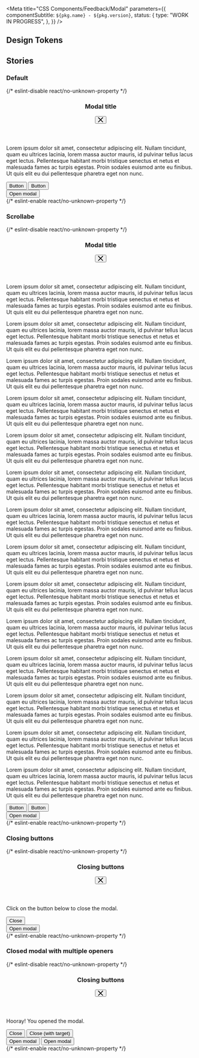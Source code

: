 
<Meta
  title="CSS Components/Feedback/Modal"
  parameters={{
    componentSubtitle: `${pkg.name} - ${pkg.version}`,
    status: {
      type: "WORK IN PROGRESS",
    },
  }}
/>

<Description markdown={readme} />

## Design Tokens

<DesignTokenDocBlock categoryName="Modal" viewType="table" />

## Stories

### Default

<Canvas>
  {/* eslint-disable react/no-unknown-property */}
  <Story name="Default">
    <div class="denhaag-story--css-components-feedback-modal-wrapper">
      <section
        id="exampleModal"
        class="denhaag-modal denhaag-modal--open"
        tabindex="-1"
        aria-labelledby="exampleModalTitle"
        aria-hidden="true"
      >
        <div class="denhaag-modal__dialog">
          <div class="denhaag-modal__inner">
            <header class="denhaag-modal__header">
              <h3 class="denhaag-modal__title" id="exampleModalTitle">
                Modal title
              </h3>
              <button class="denhaag-modal__button" type="button" aria-label="Close" data-modal-toggle>
                <svg
                  class="denhaag-icon"
                  width="1em"
                  height="1em"
                  viewBox="0 0 14 14"
                  fill="none"
                  xmlns="http://www.w3.org/2000/svg"
                >
                  <path
                    d="M0.292893 0.292893C0.683417 -0.0976311 1.31658 -0.0976311 1.70711 0.292893L7 5.58579L12.2929 0.292893C12.6834 -0.0976311 13.3166 -0.0976311 13.7071 0.292893C14.0976 0.683417 14.0976 1.31658 13.7071 1.70711L8.41421 7L13.7071 12.2929C14.0976 12.6834 14.0976 13.3166 13.7071 13.7071C13.3166 14.0976 12.6834 14.0976 12.2929 13.7071L7 8.41421L1.70711 13.7071C1.31658 14.0976 0.683417 14.0976 0.292893 13.7071C-0.0976311 13.3166 -0.0976311 12.6834 0.292893 12.2929L5.58579 7L0.292893 1.70711C-0.0976311 1.31658 -0.0976311 0.683417 0.292893 0.292893Z"
                    fill="currentColor"
                  />
                </svg>
              </button>
            </header>
            <article class="denhaag-modal__content">
              <p>
                Lorem ipsum dolor sit amet, consectetur adipiscing elit. Nullam tincidunt, quam eu ultrices lacinia,
                lorem massa auctor mauris, id pulvinar tellus lacus eget lectus. Pellentesque habitant morbi tristique
                senectus et netus et malesuada fames ac turpis egestas. Proin sodales euismod ante eu finibus. Ut quis
                elit eu dui pellentesque pharetra eget non nunc.
              </p>
            </article>
            <footer class="denhaag-modal__footer">
              <button class="denhaag-button denhaag-button--primary-action">Button</button>
              <button class="denhaag-button denhaag-button--secondary-action">Button</button>
            </footer>
          </div>
        </div>
      </section>
      <button class="denhaag-button denhaag-button--primary-action" data-modal-toggle="exampleModal">
        Open modal
      </button>
    </div>
  </Story>
  {/* eslint-enable react/no-unknown-property */}
</Canvas>

### Scrollabe

<Canvas>
  {/* eslint-disable react/no-unknown-property */}
  <Story name="Scrollabe">
    <div class="denhaag-story--css-components-feedback-modal-wrapper">
      <section
        id="exampleScrollableModal"
        class="denhaag-modal denhaag-modal--open"
        tabindex="-1"
        aria-labelledby="exampleScrollableModalTitle"
        aria-hidden="true"
      >
        <div class="denhaag-modal__dialog">
          <div class="denhaag-modal__inner">
            <header class="denhaag-modal__header">
              <h3 class="denhaag-modal__title" id="exampleScrollableModalTitle">
                Modal title
              </h3>
              <button class="denhaag-modal__button" type="button" aria-label="Close" data-modal-toggle>
                <svg
                  class="denhaag-icon"
                  width="1em"
                  height="1em"
                  viewBox="0 0 14 14"
                  fill="none"
                  xmlns="http://www.w3.org/2000/svg"
                >
                  <path
                    d="M0.292893 0.292893C0.683417 -0.0976311 1.31658 -0.0976311 1.70711 0.292893L7 5.58579L12.2929 0.292893C12.6834 -0.0976311 13.3166 -0.0976311 13.7071 0.292893C14.0976 0.683417 14.0976 1.31658 13.7071 1.70711L8.41421 7L13.7071 12.2929C14.0976 12.6834 14.0976 13.3166 13.7071 13.7071C13.3166 14.0976 12.6834 14.0976 12.2929 13.7071L7 8.41421L1.70711 13.7071C1.31658 14.0976 0.683417 14.0976 0.292893 13.7071C-0.0976311 13.3166 -0.0976311 12.6834 0.292893 12.2929L5.58579 7L0.292893 1.70711C-0.0976311 1.31658 -0.0976311 0.683417 0.292893 0.292893Z"
                    fill="currentColor"
                  />
                </svg>
              </button>
            </header>
            <article class="denhaag-modal__content">
              <p>
                Lorem ipsum dolor sit amet, consectetur adipiscing elit. Nullam tincidunt, quam eu ultrices lacinia,
                lorem massa auctor mauris, id pulvinar tellus lacus eget lectus. Pellentesque habitant morbi tristique
                senectus et netus et malesuada fames ac turpis egestas. Proin sodales euismod ante eu finibus. Ut quis
                elit eu dui pellentesque pharetra eget non nunc.
              </p>
              <p>
                Lorem ipsum dolor sit amet, consectetur adipiscing elit. Nullam tincidunt, quam eu ultrices lacinia,
                lorem massa auctor mauris, id pulvinar tellus lacus eget lectus. Pellentesque habitant morbi tristique
                senectus et netus et malesuada fames ac turpis egestas. Proin sodales euismod ante eu finibus. Ut quis
                elit eu dui pellentesque pharetra eget non nunc.
              </p>
              <p>
                Lorem ipsum dolor sit amet, consectetur adipiscing elit. Nullam tincidunt, quam eu ultrices lacinia,
                lorem massa auctor mauris, id pulvinar tellus lacus eget lectus. Pellentesque habitant morbi tristique
                senectus et netus et malesuada fames ac turpis egestas. Proin sodales euismod ante eu finibus. Ut quis
                elit eu dui pellentesque pharetra eget non nunc.
              </p>
              <p>
                Lorem ipsum dolor sit amet, consectetur adipiscing elit. Nullam tincidunt, quam eu ultrices lacinia,
                lorem massa auctor mauris, id pulvinar tellus lacus eget lectus. Pellentesque habitant morbi tristique
                senectus et netus et malesuada fames ac turpis egestas. Proin sodales euismod ante eu finibus. Ut quis
                elit eu dui pellentesque pharetra eget non nunc.
              </p>
              <p>
                Lorem ipsum dolor sit amet, consectetur adipiscing elit. Nullam tincidunt, quam eu ultrices lacinia,
                lorem massa auctor mauris, id pulvinar tellus lacus eget lectus. Pellentesque habitant morbi tristique
                senectus et netus et malesuada fames ac turpis egestas. Proin sodales euismod ante eu finibus. Ut quis
                elit eu dui pellentesque pharetra eget non nunc.
              </p>
              <p>
                Lorem ipsum dolor sit amet, consectetur adipiscing elit. Nullam tincidunt, quam eu ultrices lacinia,
                lorem massa auctor mauris, id pulvinar tellus lacus eget lectus. Pellentesque habitant morbi tristique
                senectus et netus et malesuada fames ac turpis egestas. Proin sodales euismod ante eu finibus. Ut quis
                elit eu dui pellentesque pharetra eget non nunc.
              </p>
              <p>
                Lorem ipsum dolor sit amet, consectetur adipiscing elit. Nullam tincidunt, quam eu ultrices lacinia,
                lorem massa auctor mauris, id pulvinar tellus lacus eget lectus. Pellentesque habitant morbi tristique
                senectus et netus et malesuada fames ac turpis egestas. Proin sodales euismod ante eu finibus. Ut quis
                elit eu dui pellentesque pharetra eget non nunc.
              </p>
              <p>
                Lorem ipsum dolor sit amet, consectetur adipiscing elit. Nullam tincidunt, quam eu ultrices lacinia,
                lorem massa auctor mauris, id pulvinar tellus lacus eget lectus. Pellentesque habitant morbi tristique
                senectus et netus et malesuada fames ac turpis egestas. Proin sodales euismod ante eu finibus. Ut quis
                elit eu dui pellentesque pharetra eget non nunc.
              </p>
              <p>
                Lorem ipsum dolor sit amet, consectetur adipiscing elit. Nullam tincidunt, quam eu ultrices lacinia,
                lorem massa auctor mauris, id pulvinar tellus lacus eget lectus. Pellentesque habitant morbi tristique
                senectus et netus et malesuada fames ac turpis egestas. Proin sodales euismod ante eu finibus. Ut quis
                elit eu dui pellentesque pharetra eget non nunc.
              </p>
              <p>
                Lorem ipsum dolor sit amet, consectetur adipiscing elit. Nullam tincidunt, quam eu ultrices lacinia,
                lorem massa auctor mauris, id pulvinar tellus lacus eget lectus. Pellentesque habitant morbi tristique
                senectus et netus et malesuada fames ac turpis egestas. Proin sodales euismod ante eu finibus. Ut quis
                elit eu dui pellentesque pharetra eget non nunc.
              </p>
              <p>
                Lorem ipsum dolor sit amet, consectetur adipiscing elit. Nullam tincidunt, quam eu ultrices lacinia,
                lorem massa auctor mauris, id pulvinar tellus lacus eget lectus. Pellentesque habitant morbi tristique
                senectus et netus et malesuada fames ac turpis egestas. Proin sodales euismod ante eu finibus. Ut quis
                elit eu dui pellentesque pharetra eget non nunc.
              </p>
              <p>
                Lorem ipsum dolor sit amet, consectetur adipiscing elit. Nullam tincidunt, quam eu ultrices lacinia,
                lorem massa auctor mauris, id pulvinar tellus lacus eget lectus. Pellentesque habitant morbi tristique
                senectus et netus et malesuada fames ac turpis egestas. Proin sodales euismod ante eu finibus. Ut quis
                elit eu dui pellentesque pharetra eget non nunc.
              </p>
              <p>
                Lorem ipsum dolor sit amet, consectetur adipiscing elit. Nullam tincidunt, quam eu ultrices lacinia,
                lorem massa auctor mauris, id pulvinar tellus lacus eget lectus. Pellentesque habitant morbi tristique
                senectus et netus et malesuada fames ac turpis egestas. Proin sodales euismod ante eu finibus. Ut quis
                elit eu dui pellentesque pharetra eget non nunc.
              </p>
              <p>
                Lorem ipsum dolor sit amet, consectetur adipiscing elit. Nullam tincidunt, quam eu ultrices lacinia,
                lorem massa auctor mauris, id pulvinar tellus lacus eget lectus. Pellentesque habitant morbi tristique
                senectus et netus et malesuada fames ac turpis egestas. Proin sodales euismod ante eu finibus. Ut quis
                elit eu dui pellentesque pharetra eget non nunc.
              </p>
            </article>
            <footer class="denhaag-modal__footer">
              <button class="denhaag-button denhaag-button--primary-action">Button</button>
              <button class="denhaag-button denhaag-button--secondary-action">Button</button>
            </footer>
          </div>
        </div>
      </section>
      <button class="denhaag-button denhaag-button--primary-action" data-modal-toggle="exampleScrollableModal">
        Open modal
      </button>
    </div>
  </Story>
  {/* eslint-enable react/no-unknown-property */}
</Canvas>

### Closing buttons

<Canvas>
  {/* eslint-disable react/no-unknown-property */}
  <Story name="Closing buttons">
    <div class="denhaag-story--css-components-feedback-modal-wrapper">
      <section
        id="exampleModalClosingButtons"
        class="denhaag-modal denhaag-modal--open"
        tabindex="-1"
        aria-labelledby="exampleModalClosingButtonsTitle"
        aria-hidden="true"
      >
        <div class="denhaag-modal__dialog">
          <div class="denhaag-modal__inner">
            <header class="denhaag-modal__header">
              <h3 class="denhaag-modal__title" id="exampleModalClosingButtonsTitle">
                Closing buttons
              </h3>
              <button class="denhaag-modal__button" type="button" aria-label="Close" data-modal-toggle>
                <svg
                  class="denhaag-icon"
                  width="1em"
                  height="1em"
                  viewBox="0 0 14 14"
                  fill="none"
                  xmlns="http://www.w3.org/2000/svg"
                >
                  <path
                    d="M0.292893 0.292893C0.683417 -0.0976311 1.31658 -0.0976311 1.70711 0.292893L7 5.58579L12.2929 0.292893C12.6834 -0.0976311 13.3166 -0.0976311 13.7071 0.292893C14.0976 0.683417 14.0976 1.31658 13.7071 1.70711L8.41421 7L13.7071 12.2929C14.0976 12.6834 14.0976 13.3166 13.7071 13.7071C13.3166 14.0976 12.6834 14.0976 12.2929 13.7071L7 8.41421L1.70711 13.7071C1.31658 14.0976 0.683417 14.0976 0.292893 13.7071C-0.0976311 13.3166 -0.0976311 12.6834 0.292893 12.2929L5.58579 7L0.292893 1.70711C-0.0976311 1.31658 -0.0976311 0.683417 0.292893 0.292893Z"
                    fill="currentColor"
                  />
                </svg>
              </button>
            </header>
            <article class="denhaag-modal__content">
              <p>Click on the button below to close the modal.</p>
            </article>
            <footer class="denhaag-modal__footer">
              <button class="denhaag-button denhaag-button--primary-action" data-modal-toggle>
                Close
              </button>
            </footer>
          </div>
        </div>
      </section>
      <button class="denhaag-button denhaag-button--primary-action" data-modal-toggle="exampleModalClosingButtons">
        Open modal
      </button>
    </div>
  </Story>
  {/* eslint-enable react/no-unknown-property */}
</Canvas>

### Closed modal with multiple openers

<Canvas>
  {/* eslint-disable react/no-unknown-property */}
  <Story name="Closed modal with multiple openers">
    <div class="denhaag-story--css-components-feedback-modal-wrapper">
      <section
        id="exampleModalClosed"
        class="denhaag-modal"
        tabindex="-1"
        aria-labelledby="exampleModalClosedTitle"
        aria-hidden="true"
      >
        <div class="denhaag-modal__dialog">
          <div class="denhaag-modal__inner">
            <header class="denhaag-modal__header">
              <h3 class="denhaag-modal__title" id="exampleModalClosedTitle">
                Closing buttons
              </h3>
              <button class="denhaag-modal__button" type="button" aria-label="Close" data-modal-toggle>
                <svg
                  class="denhaag-icon"
                  width="1em"
                  height="1em"
                  viewBox="0 0 14 14"
                  fill="none"
                  xmlns="http://www.w3.org/2000/svg"
                >
                  <path
                    d="M0.292893 0.292893C0.683417 -0.0976311 1.31658 -0.0976311 1.70711 0.292893L7 5.58579L12.2929 0.292893C12.6834 -0.0976311 13.3166 -0.0976311 13.7071 0.292893C14.0976 0.683417 14.0976 1.31658 13.7071 1.70711L8.41421 7L13.7071 12.2929C14.0976 12.6834 14.0976 13.3166 13.7071 13.7071C13.3166 14.0976 12.6834 14.0976 12.2929 13.7071L7 8.41421L1.70711 13.7071C1.31658 14.0976 0.683417 14.0976 0.292893 13.7071C-0.0976311 13.3166 -0.0976311 12.6834 0.292893 12.2929L5.58579 7L0.292893 1.70711C-0.0976311 1.31658 -0.0976311 0.683417 0.292893 0.292893Z"
                    fill="currentColor"
                  />
                </svg>
              </button>
            </header>
            <article class="denhaag-modal__content">
              <p>Hooray! You opened the modal.</p>
            </article>
            <footer class="denhaag-modal__footer">
              <button class="denhaag-button denhaag-button--primary-action" data-modal-toggle>
                Close
              </button>
              <button class="denhaag-button denhaag-button--secondary-action" data-modal-toggle="exampleModalClosed">
                Close (with target)
              </button>
            </footer>
          </div>
        </div>
      </section>
      <button class="denhaag-button denhaag-button--primary-action" data-modal-toggle="exampleModalClosed">
        Open modal
      </button>
      <button class="denhaag-button denhaag-button--secondary-action" data-modal-toggle="exampleModalClosed">
        Open modal
      </button>
    </div>
  </Story>
  {/* eslint-enable react/no-unknown-property */}
</Canvas>
